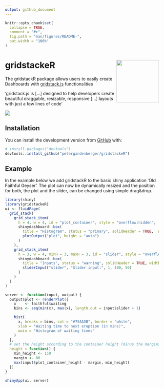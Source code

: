 ```yaml
---
output: github_document
---
```



<!-- README.md is generated from README.Rmd. Please edit that file -->


```r
knitr::opts_chunk$set(
  collapse = TRUE,
  comment = "#>",
  fig.path = "man/figures/README-",
  out.width = "100%"
)
```

# gridstackeR <a><img id="gridstackeR-hex" src='man/figures/hex-gridstackeR.png' align="right" height="139px" /></a>

The gridstackR package allows users to easily create Dashboards with [gridstack.js](https://gridstackjs.com/) functionalities 

'gridstack.js is [...] designed to help developers create beautiful draggable, resizable, responsive [...] layouts with just a few lines of code'

<img src='man/figures/healthdown_example.gif'/>

## Installation
You can install the development version from [GitHub](https://github.com/) with:

``` r
# install.packages("devtools")
devtools::install_github("petergandenberger/gridstackeR")
```

## Example

In the example below we add gridstackR to the basic shiny application 'Old Faithful Geyser'.
The plot can now be dynamically resized and the position for both, the plot and the slider, can be changed using simple drag&drop.

```r
library(shiny)
library(gridstackeR)
ui <- fluidPage(
  grid_stack(
    grid_stack_item(
      h = 4, w = 4, id = "plot_container", style = "overflow:hidden",
      shinydashboard::box(
        title = "Histogram", status = "primary", solidHeader = TRUE,  width = 12, height = "100%",
        plotOutput("plot", height = "auto")
      )
    ),
    grid_stack_item(
      h = 3, w = 4, minH = 3, maxH = 3, id = "slider", style = "overflow:hidden",
      shinydashboard::box(
        title = "Inputs", status = "warning", solidHeader = TRUE, width = 12, height = "100%",
        sliderInput("slider", "Slider input:", 1, 100, 50)
      )
    )
  )
)

server <- function(input, output) {
  output$plot <- renderPlot({
    x    <- faithful$waiting
    bins <- seq(min(x), max(x), length.out = input$slider + 1)

    hist(
      x, breaks = bins, col = "#75AADB", border = "white", 
      xlab = "Waiting time to next eruption (in mins)", 
      main = "Histogram of waiting times"
    )
  },
  # set the height according to the container height (minus the margins)
  height = function() {
    min_height <- 150
    margin <- 80
    max(input$plot_container_height - margin, min_height)
  })
}

shinyApp(ui, server)
```








